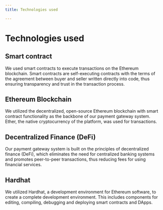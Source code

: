 ---
title: Technologies used

---
# Technologies used
## Smart contract
We used smart contracts to execute transactions on the Ethereum blockchain. Smart contracts are self-executing contracts with the terms of the agreement between buyer and seller written directly into code, thus ensuring transparency and trust in the transaction process.
## Ethereum Blockchain
We utilized the decentralized, open-source Ethereum blockchain with smart contract functionality as the backbone of our payment gateway system. Ether, the native cryptocurrency of the platform, was used for transactions.
## Decentralized Finance (DeFi)
Our payment gateway system is built on the principles of decentralized finance (DeFi), which eliminates the need for centralized banking systems and promotes peer-to-peer transactions, thus reducing fees for using financial services.
## Hardhat
We utilized Hardhat, a development environment for Ethereum software, to create a complete development environment. This includes components for editing, compiling, debugging and deploying smart contracts and DApps.
